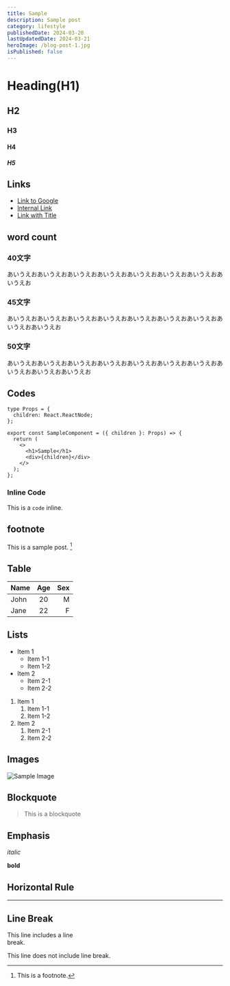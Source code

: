 ```yaml
---
title: Sample
description: Sample post
category: lifestyle
publishedDate: 2024-03-20
lastUpdatedDate: 2024-03-21
heroImage: /blog-post-1.jpg
isPublished: false
---
```


# Heading(H1)

## H2

### H3

#### H4

##### H5

## Links

- [Link to Google](https://www.google.com)
- [Internal Link](/about)
- [Link with Title](https://www.google.com 'Google')

## word count

### 40文字

あいうえおあいうえおあいうえおあいうえおあいうえおあいうえおあいうえおあいうえお

### 45文字

あいうえおあいうえおあいうえおあいうえおあいうえおあいうえおあいうえおあいうえおあいうえお

### 50文字

あいうえおあいうえおあいうえおあいうえおあいうえおあいうえおあいうえおあいうえおあいうえおあいうえお

## Codes

```tsx
type Props = {
  children: React.ReactNode;
};

export const SampleComponent = ({ children }: Props) => {
  return (
    <>
      <h1>Sample</h1>
      <div>{children}</div>
    </>
  );
};
```

### Inline Code

This is a `code` inline.

## footnote

This is a sample post. [^1]

[^1]: This is a footnote.

## Table

| Name | Age | Sex |
| :--- | :-: | --: |
| John | 20  |   M |
| Jane | 22  |   F |

## Lists

- Item 1
  - Item 1-1
  - Item 1-2
- Item 2
  - Item 2-1
  - Item 2-2

1. Item 1
   1. Item 1-1
   2. Item 1-2
2. Item 2
   1. Item 2-1
   2. Item 2-2

## Images

![Sample Image](https://via.placeholder.com/150)

## Blockquote

> This is a blockquote

## Emphasis

_italic_

**bold**

## Horizontal Rule

---

## Line Break

This line includes a line<br/>break.

This line does not include line break.
